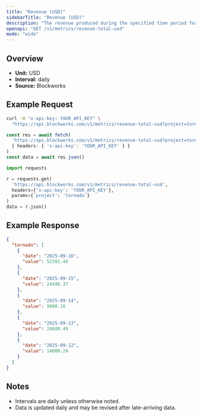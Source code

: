```yaml
---
title: "Revenue (USD)"
sidebarTitle: "Revenue (USD)"
description: "The revenue produced during the specified time period for given project."
openapi: "GET /v1/metrics/revenue-total-usd"
mode: "wide"
---
```


## Overview

- **Unit:** USD
- **Interval:** daily
- **Source:** Blockworks

## Example Request

<CodeGroup>

```bash cURL
curl -H "x-api-key: YOUR_API_KEY" \
  "https://api.blockworks.com/v1/metrics/revenue-total-usd?project=tornado"
```

```typescript TypeScript
const res = await fetch(
  'https://api.blockworks.com/v1/metrics/revenue-total-usd?project=tornado',
  { headers: { 'x-api-key': 'YOUR_API_KEY' } }
)
const data = await res.json()
```

```python Python
import requests

r = requests.get(
  'https://api.blockworks.com/v1/metrics/revenue-total-usd',
  headers={'x-api-key': 'YOUR_API_KEY'},
  params={'project': 'tornado'}
)
data = r.json()
```

</CodeGroup>

## Example Response

```json
{
  "tornado": [
    {
      "date": "2025-09-16",
      "value": 52391.48
    },
    {
      "date": "2025-09-15",
      "value": 24496.37
    },
    {
      "date": "2025-09-14",
      "value": 9000.16
    },
    {
      "date": "2025-09-13",
      "value": 24688.49
    },
    {
      "date": "2025-09-12",
      "value": 14800.24
    }
  ]
}
```

## Notes
- Intervals are daily unless otherwise noted.
- Data is updated daily and may be revised after late-arriving data.